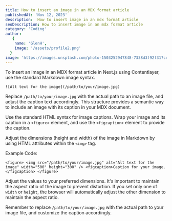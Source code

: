 ```yaml
---
title: How to insert an image in an MDX format article
publishedAt: 'Nov 12, 2023'
description:  How to insert image in an mdx format article
seoDescription: How to insert image in an mdx format article
category: 'Coding'
author:
   {
    name: 'GlenH',
    image: '/assets/profile2.png'
  }
image: 'https://images.unsplash.com/photo-1503252947848-7338d3f92f31?crop=entropy&cs=tinysrgb&fit=max&fm=jpg&ixid=MnwxfDB8MXxyYW5kb218MHx8fHx8fHx8MTY4MzM3MzU2NA&ixlib=rb-4.0.3&q=80&utm_campaign=api-credit&utm_medium=referral&utm_source=unsplash_source&w=1080'
---
```


To insert an image in an MDX format article in Next.js using Contentlayer, use the standard Markdown image syntax. 

```
![Alt text for the image](/path/to/your/image.jpg)
```

Replace `/path/to/your/image.jpg` with the actual path to an image file, and adjust the caption text accordingly. This structure provides a semantic way to include an image with its caption in your MDX document.

Use the standard HTML syntax for image captions. Wrap your image and its caption in a `<figure>` element, and use the `<figcaption>` element to provide the caption.

Adjust the dimensions (height and width) of the image in Markdown by using HTML attributes within the `<img>` tag.

Example Code:

```
<figure> <img src="/path/to/your/image.jpg" alt="Alt text for the image" width="500" height="300" /> <figcaption>Caption for your image.</figcaption> </figure>
```

Adjust the values to your preferred dimensions. It's important to maintain the aspect ratio of the image to prevent distortion. If you set only one of `width` or `height`, the browser will automatically adjust the other dimension to maintain the aspect ratio.

Remember to replace `/path/to/your/image.jpg` with the actual path to your image file, and customize the caption accordingly.